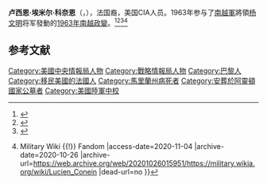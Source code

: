 '''卢西恩·埃米尔·科奈恩'''（{{lang-en|Lucien Emile "Lou" Conein}}，{{bd|1919年|11月29日|1998年|6月3日|catIdx=L}}），法国裔，美国CIA人员。1963年参与了[[越南共和國軍|南越軍]]將領[[杨文明|杨文明]]将军發動的[[1963年越南共和国政变|1963年南越政變]]。<ref>{{Cite web |url=https://spartacus-educational.com/JFKconein.htm |title=Lucien Conein - Spartacus Educational |access-date=2020-11-04 |archive-date=2020-03-18 |archive-url=https://web.archive.org/web/20200318002914/https://spartacus-educational.com/JFKconein.htm |dead-url=no }}</ref><ref>{{Cite web |url=http://www.arlingtoncemetery.net/conein.htm |title=Lucien E. Conein, Lieutenant Colonel, United States Army |access-date=2020-11-04 |archive-date=2020-01-29 |archive-url=https://web.archive.org/web/20200129153455/http://www.arlingtoncemetery.net/conein.htm |dead-url=no }}</ref><ref>{{Cite web |url=https://www.nytimes.com/1998/06/07/world/lucien-conein-79-legendary-cold-war-spy.html |title=Lucien Conein, 79, Legendary Cold War Spy - The New York Times |accessdate=2020-11-04 |archive-date=2017-08-01 |archive-url=https://web.archive.org/web/20170801085721/http://www.nytimes.com/1998/06/07/world/lucien-conein-79-legendary-cold-war-spy.html |dead-url=no }}</ref><ref>{{Cite web |url=https://military.wikia.org/wiki/Lucien_Conein |title=Lucien Conein {{!}} Military Wiki {{!}} Fandom |access-date=2020-11-04 |archive-date=2020-10-26 |archive-url=https://web.archive.org/web/20201026015951/https://military.wikia.org/wiki/Lucien_Conein |dead-url=no }}</ref>

== 参考文献 ==
{{Reflist}}

{{DEFAULTSORT:Conein}}
[[Category:美國中央情報局人物|Category:美國中央情報局人物]]
[[Category:戰略情報局人物|Category:戰略情報局人物]]
[[Category:巴黎人|Category:巴黎人]]
[[Category:移民美國的法國人|Category:移民美國的法國人]]
[[Category:馬里蘭州病死者|Category:馬里蘭州病死者]]
[[Category:安葬於阿靈頓國家公墓者|Category:安葬於阿靈頓國家公墓者]]
[[Category:美國陸軍中校|Category:美國陸軍中校]]
{{us-bio-stub}}